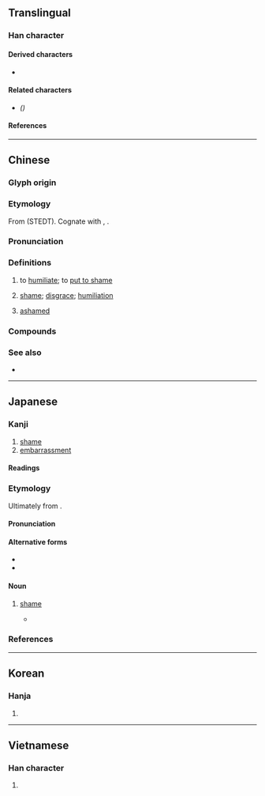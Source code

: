 {{also|耻}}
{{character info}}
==Translingual==

===Han character===
{{Han char|rn=61|rad=心|as=06|sn=10|four=13100|canj=SJP|ids=⿰耳心}}

====Derived characters====
* {{l|mul|[[𠺨]], [[𮝡]], [[𢟛]]}}

====Related characters====
* {{l|mul|[[耻]]}} ''({{w|Variant Chinese character|Variant form}})''

====References====
{{Han ref|kx=0385.060|dkj=10585|dj=0716.020|hdz=42290.010|uh=6065}}

----

==Chinese==
{{zh-forms|s=耻|t2=耻}}

===Glyph origin===
{{Han etym}}
{{Han compound|耳|心|c1=p|c2=s|ls=psc|t2=heart}}

===Etymology===
From {{inh|zh|sit-pro|*r-ni||red}} (STEDT). Cognate with {{cog|my|နီ||red}}, {{och-l|怩|ashamed}}.

===Pronunciation===
{{zh-pron
|m=chǐ
|m-s=
|c=ci2
|c-t=
|g=
|h=pfs=chhṳ́;gd=ci3
|j=
|mb=chǐ
|md=tī
|mn=thí
|mn-t=ci2
|w=
|x=
|mc=y
|oc=y
|cat=v,n,a
}}

===Definitions===
{{zh-hanzi}}

# {{lb|zh|literary}} to [[humiliate]]; to [[put to shame]]
# [[shame]]; [[disgrace]]; [[humiliation]]
#: {{zh-syn|恥辱}}
# [[ashamed]]
#: {{zh-syn|羞愧}}

===Compounds===
{{zh-der|羞恥|忍恥偷生|含垢忍恥|恥居王後|奇恥大辱|國恥|厚顏無恥|不恥|復仇雪恥|恬不知恥|報仇雪恥|恥骨|恥辱|恥笑|恥居人下|忍恥含羞|忍恥含垢|廉恥|可恥|不恥下問|刷恥|寡廉鮮恥|不識羞恥|恬然不恥|五九國恥|卑鄙無恥|包羞忍恥|恥丘|無恥|湔雪前恥|明恥教戰|知恥|禮義廉恥|瓶罄罍恥|無恥之尤|有恥|毀廉蔑恥|會稽之恥|藏垢懷恥|荒淫無恥|買妻恥樵|行己有恥|雪恥|缾罄罍恥|恥與為伍|一雪前恥|不以為恥}}

===See also===
* {{zh-l|羞}}

----

==Japanese==

===Kanji===
{{ja-kanji|grade=c|rs=心06}}

# [[shame]]
# [[embarrassment]]

====Readings====
{{ja-readings
|goon=ち
|kanon=ち
|kun=はじ-<はぢ-, は-じる<は-ぢる, は-じらう<は-ぢらふ, は-ずかし.い<は-づかし.い
|nanori=はつる
}}

===Etymology===
{{ja-kanjitab|はじ|yomi=k}}

Ultimately from {{inh|ja|jpx-pro|*pantuy}}.

====Pronunciation====
{{ja-pron|yomi=k|はじ|acc=2|acc_ref=DJR,NHK}}

====Alternative forms====
* {{ja-l|辱}}
* {{ja-l|耻}}

====Noun====
{{ja-noun|はじ|hhira=はぢ}}

# [[shame]]
#* {{RQ:ja:AB|000035/files/301_14912}}
#*: {{ja-usex|'''恥'''の[[多い]][[生涯]]を[[送る|送っ]]て来ました。|'''はじ''' の おおい しょうがい を おくって きました。|I have lived a greatly shameful life.}}

===References===
<references/>

----

==Korean==

===Hanja===
{{ko-hanja|hangeul=치|eumhun=|rv=chi|mr=ch'i|y=chi}}

# {{rfdef|ko|sort=心06}}

----

==Vietnamese==

===Han character===
{{vi-readings|reading=xỉ, sỉ|rs=心06}}

# {{rfdef|vi|sort=心06}}